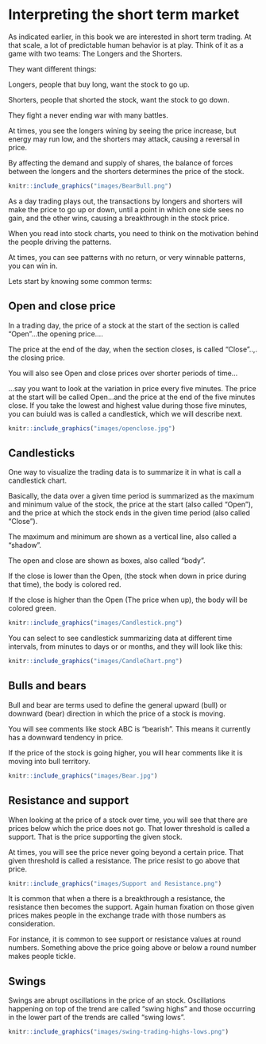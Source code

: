 # Interpreting the short term market

As indicated earlier, in this book we are interested in short term trading. At that scale, a lot of predictable human behavior is at play. Think of it as a game with two teams: The Longers and the Shorters.

They want different things:

Longers, people that buy long, want the stock to go up.

Shorters, people that shorted the stock, want the stock to go down.

They fight a never ending war with many battles. 

At times, you see the longers wining by seeing the price increase, but energy may run low, and the shorters may attack, causing a reversal in price.

By affecting the demand and supply of shares, the balance of forces between the longers and the shorters determines the price of the stock.

```r
knitr::include_graphics("images/BearBull.png")
```

As a day trading plays out, the transactions by longers and shorters will make the price to go up or down, until a point in which one side sees no gain, and the other wins, causing a breakthrough in the stock price.

When you read into stock charts, you need to think on the motivation behind the people driving the patterns. 

At times, you can see patterns with no return, or very winnable patterns, you can win in.

Lets start by knowing some common terms:

## Open and close price{-}

In a trading day, the price of a stock at the start of the section is called "Open"...the opening price....

The price at the end of the day, when the section closes, is called "Close"..,. the closing price.

You will also see Open and close prices over shorter periods of time...

...say you want to look at the variation in price every five minutes. The price at the start will be called Open...and the price at the end of the five minutes close. If you take the lowest and highest value during those five minutes, you can buiuld was is called a candlestick, which we will describe next.

```r
knitr::include_graphics("images/openclose.jpg")
```
## Candlesticks {-}

One way to visualize the trading data is to summarize it in what is call a candlestick chart. 

Basically, the data over a given time period is summarized as the maximum and minimum value of the stock, the price at the start (also called "Open"), and the price at which the stock ends in the given time period (also called "Close").

The maximum and minimum are  shown as a vertical line, also called a "shadow".

The open and close are shown as boxes, also called "body".


If the close is lower than the Open, (the stock when down in price during that time), the body is colored red.

If the close is higher than the Open (The price when up), the body will be colored green.

```r
knitr::include_graphics("images/Candlestick.png")
```

You can select to see candlestick summarizing data at different time intervals, from minutes to days or or months, and they will look like this:
```r
knitr::include_graphics("images/CandleChart.png")
```


## Bulls and bears {-}

Bull and bear are terms used to define the general upward (bull) or downward (bear) direction in which the price of a stock is moving.

You will see comments like stock ABC is "bearish". This means it currently has a downward tendency in price.

If the price of the stock is going higher, you will hear comments like it is moving into bull territory.

```r
knitr::include_graphics("images/Bear.jpg")
```

## Resistance and support {-}

When looking at the price of a stock over time, you will see that there are prices below which the price does not go. That lower threshold is called a support. That is the price supporting the given stock.

At times, you will see the price never going beyond a certain price. That given threshold is called a resistance. The price resist to go above that price.



```r
knitr::include_graphics("images/Support and Resistance.png")
```

It is common that when a there is a breakthrough a resistance, the resistance then becomes the support. Again human fixation on those given prices makes people in the exchange trade with those numbers as consideration.

For instance, it is common to see support or resistance values at round numbers. Something above the price going above or below a round number makes people tickle. 


## Swings {-}

Swings are abrupt oscillations in the price of an stock. Oscillations happening on top of the trend are called "swing highs" and those occurring in the lower part of the trends are called "swing lows".

```r
knitr::include_graphics("images/swing-trading-highs-lows.png")
```



